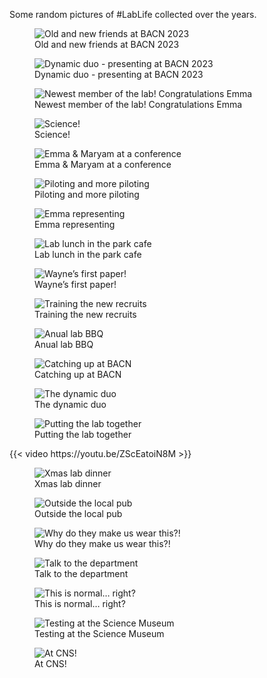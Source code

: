 Some random pictures of #LabLife collected over the years.

::: {layout-ncol="3"}
![Old and new friends at BACN 2023](lablife/dinner23.jpg)

![Dynamic duo - presenting at BACN 2023](lablife/BACN23.jpg)

![Newest member of the lab! Congratulations Emma](lablife/baby.jpg)

![Science!](lablife/Science.jpeg)

![Emma & Maryam at a conference](lablife/EmmaConf.jpeg)

![Piloting and more piloting](lablife/InLab.jpeg)

![Emma representing](lablife/EmmaPanel.jpeg)

![Lab lunch in the park cafe](lablife/LabLunch.jpeg)

![Wayne's first paper!](lablife/tACSpaper.jpeg)

![Training the new recruits](lablife/Lianne.jpeg)

![Anual lab BBQ](lablife/labBBQ.jpeg)

![Catching up at BACN](lablife/BACNlunch.jpeg)

![The dynamic duo](lablife/JAtalk.jpeg)

![Putting the lab together](lablife/BuildingLab.jpg)

{{< video https://youtu.be/ZScEatoiN8M >}}

![Xmas lab dinner](lablife/xmas.jpg)

![Outside the local pub](lablife/JoannaEnida.jpg)

![Why do they make us wear this?!](lablife/stupid.jpg)

![Talk to the department](lablife/departmental.jpg)

![This is normal... right?](lablife/normal.jpg)

![Testing at the Science Museum](lablife/ScienceMuseum.jpg)

![At CNS!](lablife/CNS.jpg)
:::
